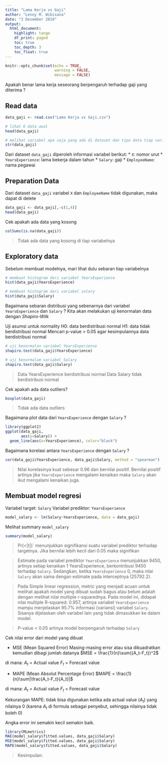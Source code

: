---
title: "Lama Kerja vs Gaji"
author: "Lenny M. Wibisana"
date: "3 Desember 2019"
output: 
  html_document:
    highlight: tango
    df_print: paged
    toc: true
    toc_depth: 3
    toc_float: true
---

```{r setup, include=FALSE}
knitr::opts_chunk$set(echo = TRUE,
                      warning = FALSE,
                      message = FALSE)
```


Apakah benar lama kerja seseorang berpengaruh terhadap gaji yang diterima ?

## Read data

```{r}
data_gaji <- read.csv("Lama Kerja vs Gaji.csv")
```

```{r}
# lihat 6 data awal
head(data_gaji)

# melihat variabel apa saja yang ada di dataset dan tipe data tiap variabelnya
str(data_gaji)
```

Dari dataset `data_gaji` diperoleh informasi variabel berikut:
* `X`: nomor urut
* `YearsExperience`: lama bekerja dalam tahun
* `Salary`: gaji
* `EmployeeName`: nama pegawai


## Preparation Data

Dari dataset `data_gaji` variabel `X` dan `EmployeeName` tidak digunakan, maka dapat di delete
```{r}
data_gaji <- data_gaji[,-c(1,4)]
head(data_gaji)
```

Cek apakah ada data yang kosong
```{r}
colSums(is.na(data_gaji))
```
> Tidak ada data yang kosong di tiap variabelnya


## Exploratory data

Sebelum membuat modelnya, mari lihat dulu sebaran tiap variabelnya
```{r}
# membuat histogram dari variabel YearsExperience
hist(data_gaji$YearsExperience)
```


```{r}
# membuat histogram dari variabel salary
hist(data_gaji$Salary)
```

Bagaimana sebaran distribusi yang sebenarnya dari variabel `YearsExperience` dan `Salary` ?
Kita akan melakukan uji kenormalan data dengan *Shapiro-Wilk*

Uji asumsi untuk normality
H0: data berdistribusi normal
H1: data tidak berdistribusi normal
Mencari p-value > 0.05 agar kesimpulannya data berdistribusi normal
```{r}
# uji kenormalan variabel YearsExperience
shapiro.test(data_gaji$YearsExperience)

# uji kenormalam variabel Salary
shapiro.test(data_gaji$Salary)
```
> Data YearsExperience berdistribusi normal
> Data Salary tidak berdistribusi normal

Cek apakah ada data outliers?
```{r}
boxplot(data_gaji)
```
> Tidak ada data outliers

Bagaimana plot data dari `YearsExperience` dengan `Salary` ?
```{r}
library(ggplot2)
ggplot(data_gaji,
       aes(y=Salary)) +
  geom_line(aes(x=YearsExperience), color="black")
```


Bagaimana korelasi antara `YearsExperience` dengan `Salary` ?
```{r}
cor(data_gaji$YearsExperience, data_gaji$Salary, method = "spearman")
```
> Nilai korelasinya kuat sebesar 0.96 dan bernilai positif.
Bernilai positif artinya jika `YearsExperience` mengalami kenaikan maka `Salary` akan ikut mengalami kenaikan juga.


## Membuat model regresi

Variabel target: `Salary`
Variabel prediktor: `YearsExperience`
```{r}
model_salary <- lm(Salary~YearsExperience, data = data_gaji)
```

Melihat summary `model_salary`
```{r}
summary(model_salary)
```

> Pr(<|t|)` menunjukkan signifikansi suatu variabel prediktor terhadap targetnya. Jika bernilai lebih kecil dari 0.05 maka signifikan

> Estimate pada variabel prediktor `YearsExperience` menunjukkan 9450, artinya setiap kenaikan 1 YearsExperience, berkontribusi 9450 terhadap `Salary`.
Sedangkan, ketika `YearsExperience` 0, maka nilai `Salary` akan sama dengan estimate pada interceptnya (25792.2).

> Pada Simple linear regression, metric yang menjadi acuan untuk melihat apakah model yang dibuat sudah bagus atau belum adalah dengan melihat nilai multiple r-squarednya. Pada model ini, didapat nilai multiple R-squared: 0.957, artinya variabel `YearsExperience` mampu menjelaskan 95.7% informasi (variansi) variabel `Salary`.
Sisanya dijelaskan oleh variabel lain yang tidak dimasukkan ke dalam model.

> P-value < 0.05 artinya model berpengaruh terhadap `Salary`


Cek nilai error dari model yang dibuat

* MSE (Mean Squared Error)
Masing-masing error atau sisa dikuadratkan kemudian dibagi jumlah datanya
$MSE = \frac{1}{n}\sum({A_t-F_t})^2$

di mana:
$A_t$ = Actual value
$F_t$ = Forecast value

* MAPE (Mean Absolut Percentage Error)
$MAPE = \frac{1}{n}\sum|\frac{A_t-F_t}{A_t}|$

di mana:
$A_t$ = Actual value
$F_t$ = Forecast value

Kekurangan MAPE: tidak bisa digunakan ketika ada actual value ($A_t$) yang nilainya 0 (karena $A_t$ di formula sebagai penyebut, sehingga nilainya tidak boleh 0)


Angka error ini semakin kecil semakin baik.

```{r}
library(MLmetrics)
MAE(model_salary$fitted.values, data_gaji$Salary)
MSE(model_salary$fitted.values, data_gaji$Salary)
MAPE(model_salary$fitted.values, data_gaji$Salary)
```

> Kesimpulan:
